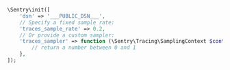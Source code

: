 <SignInNote />

```php
\Sentry\init([
    'dsn' => '___PUBLIC_DSN___',
    // Specify a fixed sample rate:
    'traces_sample_rate' => 0.2,
    // Or provide a custom sampler:
    'traces_sampler' => function (\Sentry\Tracing\SamplingContext $context): float {
        // return a number between 0 and 1
    },
]);
```
